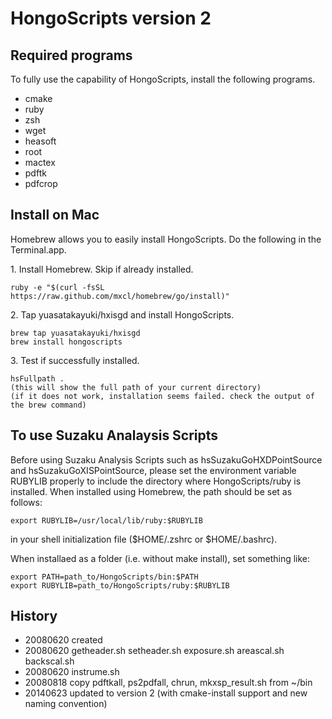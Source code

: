 = HongoScripts version 2 =



== Required programs ==
To fully use the capability of HongoScripts, install the following programs.

*cmake
*ruby
*zsh
*wget
*heasoft
*root
*mactex
*pdftk
*pdfcrop

== Install on Mac ==
Homebrew allows you to easily install HongoScripts.
Do the following in the Terminal.app.

1. Install Homebrew. Skip if already installed.
<pre>
ruby -e "$(curl -fsSL https://raw.github.com/mxcl/homebrew/go/install)"
</pre>

2. Tap yuasatakayuki/hxisgd and install HongoScripts.
<pre>
brew tap yuasatakayuki/hxisgd
brew install hongoscripts
</pre>

3. Test if successfully installed.
<pre>
hsFullpath .
(this will show the full path of your current directory)
(if it does not work, installation seems failed. check the output of the brew command)
</pre>


== To use Suzaku Analaysis Scripts ==
Before using Suzaku Analysis Scripts such as hsSuzakuGoHXDPointSource and hsSuzakuGoXISPointSource, please set the environment variable RUBYLIB properly to include the directory where HongoScripts/ruby is installed.
When installed using Homebrew, the path should be set as follows: 
<pre>
export RUBYLIB=/usr/local/lib/ruby:$RUBYLIB
</pre>
in your shell initialization file ($HOME/.zshrc or $HOME/.bashrc). 

When installaed as a folder (i.e. without make install), set something like:
<pre>
export PATH=path_to/HongoScripts/bin:$PATH
export RUBYLIB=path_to/HongoScripts/ruby:$RUBYLIB
</pre>


== History ==
*20080620 created
*20080620 getheader.sh setheader.sh exposure.sh areascal.sh backscal.sh
*20080620 instrume.sh
*20080818 copy pdftkall, ps2pdfall, chrun, mkxsp_result.sh from ~/bin
*20140623 updated to version 2 (with cmake-install support and new naming convention)
